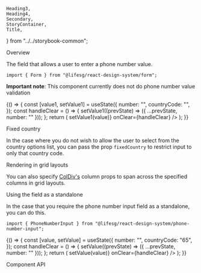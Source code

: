     Heading3,
    Heading4,
    Secondary,
    StoryContainer,
    Title,
} from "../../storybook-common";

<Meta title="Form/PhoneNumberInput" component={Form.PhoneNumberInput} />

<Title>Form.PhoneNumberInput</Title>

<Secondary>Overview</Secondary>

The field that allows a user to enter a phone number value.

```tsx
import { Form } from "@lifesg/react-design-system/form";
```

**Important note**: This component currently does not do phone number value validation

<Canvas>
    <Story name="PhoneNumberInput">
        {() => {
            const [value1, setValue1] = useState({
                number: "",
                countryCode: "",
            });
            const handleClear = () => {
                setValue1((prevState) => ({ ...prevState, number: "" }));
            };
            return (
                <StoryContainer>
                    <Container>
                        <Form.PhoneNumberInput
                            label="This is the default state (allow clear enabled)"
                            placeholder="Enter phone number"
                            allowClear
                            value={value1}
                            onChange={(value) => setValue1(value)}
                            onClear={handleClear}
                        />
                        <Form.PhoneNumberInput
                            label="This has searchable option"
                            placeholder="Enter phone number"
                            enableSearch
                        />
                        <Form.PhoneNumberInput
                            label="This is the disabled state"
                            disabled
                            placeholder="Enter phone number"
                        />
                        <Form.PhoneNumberInput
                            label="This is the readonly state"
                            placeholder="Enter phone number"
                            value={{ number: "91234567", countryCode: "+65" }}
                            readOnly
                        />
                        <Form.PhoneNumberInput
                            label="This is the error state"
                            errorMessage="Mobile number is required"
                            placeholder="Enter phone number"
                        />
                    </Container>
                </StoryContainer>
            );
        }}
    </Story>
</Canvas>

<Heading3>Fixed country</Heading3>

In the case where you do not wish to allow the user to select from the country options list,
you can pass the prop `fixedCountry` to restrict input to only that country code.

<Canvas>
    <Story name="Fixed country">
        <StoryContainer>
            <Form.PhoneNumberInput
                label="This has a fixed country code"
                placeholder="Enter phone number"
                value={{
                    countryCode: "+65",
                }}
                fixedCountry
            />
        </StoryContainer>
    </Story>
</Canvas>

<Heading3>Rendering in grid layouts</Heading3>

You can also specify [ColDiv's](/docs/getting-started-layout-column-divs--column-divs)
column props to span across the specified columns in grid layouts.

<Canvas>
    <Story
        name="Rendering in grid layout"
        parameters={{ layout: "fullscreen" }}
    >
        <Layout.Content type="grid" style={{ padding: "2rem" }}>
            <Form.PhoneNumberInput
                label="A shorter form input"
                placeholder="Enter phone number"
                mobileCols={[1, 5]}
            />
            <Form.PhoneNumberInput
                label="A longer form input"
                placeholder="Enter phone number"
                mobileCols={[1, 5]}
                tabletCols={[1, 9]}
            />
        </Layout.Content>
    </Story>
</Canvas>

<Heading3>Using the field as a standalone</Heading3>

In the case that you require the phone number input field as a standalone, you can do this.

```tsx
import { PhoneNumberInput } from "@lifesg/react-design-system/phone-number-input";
```

<Canvas>
    <Story name="Standalone usage">
        {() => {
            const [value, setValue] = useState({
                number: "",
                countryCode: "65",
            });
            const handleClear = () => {
                setValue((prevState) => ({ ...prevState, number: "" }));
            };
            return (
                <StoryContainer>
                    <Container>
                        <PhoneNumberInput
                            label="This is the phone number input"
                            placeholder="Enter phone number"
                            allowClear={true}
                            enableSearch={true}
                            value={value}
                            onChange={(value) => setValue(value)}
                            onClear={handleClear}
                        />
                    </Container>
                </StoryContainer>
            );
        }}
    </Story>
</Canvas>

<Secondary>Component API</Secondary>

<PropsTable />
